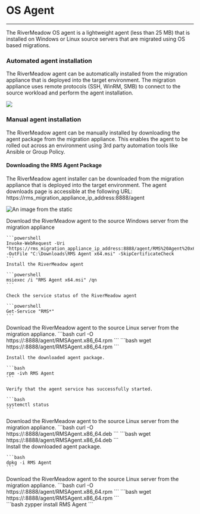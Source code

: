 
# OS Agent
---
The RiverMeadow OS agent is a lightweight agent (less than 25 MB) that is installed on Windows or Linux source servers that are migrated using OS based migrations.

### Automated agent installation
The RiverMeadow agent can be automatically installed from the migration appliance that is deployed into the target environment. The migration appliance uses remote protocols (SSH, WinRM, SMB) to connect to the source workload and perform the agent installation.

![](/img/rivermeadow_add_source.png)

### Manual agent installation
The RiverMeadow agent can be manually installed by downloading the agent package from the migration appliance. This enables the agent to be rolled out across an environment using 3rd party automation tools like Ansible or Group Policy.

#### Downloading the RMS Agent Package
The RiverMeadow agent installer can be downloaded from the migration appliance that is deployed into the target environment. The agent downloads page is accessible at the following URL: https://rms_migration_appliance_ip_address:8888/agent

![An image from the static](/img/rms_agent_page.png)

<Tabs queryString="agent-installation">
  <TabItem value="windows" label="Windows" default>
    Download the RiverMeadow agent to the source Windows server from the migration appliance

    ```powershell
    Invoke-WebRequest -Uri "https://rms_migration_appliance_ip_address:8888/agent/RMS%20Agent%20x64.msi" -OutFile "C:\Downloads\RMS Agent x64.msi" -SkipCertificateCheck
    ```
    Install the RiverMeadow agent

    ```powershell
    msiexec /i "RMS Agent x64.msi" /qn
    ```

    Check the service status of the RiverMeadow agent

    ```powershell
    Get-Service "RMS*"
    ```

  </TabItem>
  <TabItem value="redhat" label="Red Hat">
    <div className="commandpanel">
    Download the RiverMeadow agent to the source Linux server from the migration appliance.
      <Tabs>
        <TabItem value="curl" label="Curl" default>
          ```bash
          curl -O https://<rms_migration_appliance_ip_address>:8888/agent/RMSAgent.x86_64.rpm
          ```
        </TabItem>
        <TabItem value="wget" label="Wget">
          ```bash
          wget https://<rms_migration_appliance_ip_address>:8888/agent/RMSAgent.x86_64.rpm
          ```
        </TabItem>
      </Tabs>
    </div>

    Install the downloaded agent package.

    ```bash
    rpm -ivh RMS Agent
    ```

    Verify that the agent service has successfully started.

    ```bash
    systemctl status
    ```
  </TabItem>
  <TabItem value="debian" label="Debian Based">
    <div className="commandpanel">
    Download the RiverMeadow agent to the source Linux server from the migration appliance.
      <Tabs>
        <TabItem value="curl" label="Curl" default>
          ```bash
          curl -O https://<rms_migration_appliance_ip_address>:8888/agent/RMSAgent.x86_64.deb
          ```
        </TabItem>
        <TabItem value="wget" label="Wget">
          ```bash
          wget https://<rms_migration_appliance_ip_address>:8888/agent/RMSAgent.x86_64.deb
          ```
        </TabItem>
      </Tabs>
    </div>
    Install the downloaded agent package.

    ```bash
    dpkg -i RMS Agent
    ```
  </TabItem>
  <TabItem value="suse" label="SUSE">
    <div className="commandpanel">
    Download the RiverMeadow agent to the source Linux server from the migration appliance.
      <Tabs>
        <TabItem value="curl" label="Curl" default>
          ```bash
          curl -O https://<rms_migration_appliance_ip_address>:8888/agent/RMSAgent.x86_64.rpm
          ```
        </TabItem>
        <TabItem value="wget" label="Wget">
          ```bash
          wget https://<rms_migration_appliance_ip_address>:8888/agent/RMSAgent.x86_64.rpm
          ```
        </TabItem>
      </Tabs>
    </div>
    ```bash
    zypper install RMS Agent
    ```
  </TabItem>
</Tabs>